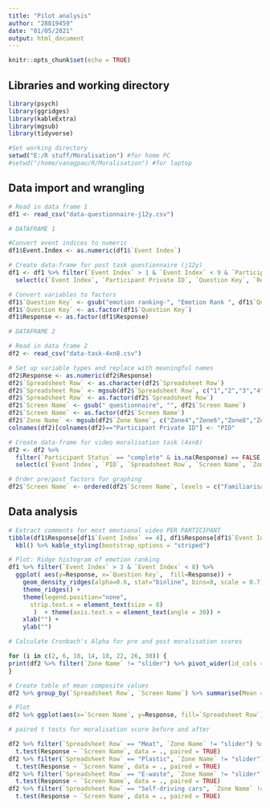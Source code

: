 ```yaml
---
title: "Pilot analysis"
author: "28819459"
date: "01/05/2021"
output: html_document
---
```


```r
knitr::opts_chunk$set(echo = TRUE)
```

## Libraries and working directory
```r

library(psych)
library(ggridges)
library(kableExtra)
library(mgsub)
library(tidyverse)

#Set working directory
setwd("E:/R stuff/Moralisation") #for home PC
#setwd("/home/vanagpau/R/Moralisation") #for laptop

```

## Data import and wrangling
```r

# Read in data frame 1
df1 <- read_csv("data-questionnaire-j12y.csv")

# DATAFRAME 1

#Convert event indices to numeric
df1$Event.Index <- as.numeric(df1$`Event Index`)

# Create data-frame for post task questionnaire (j12y)
df1 <- df1 %>% filter(`Event Index` > 1 & `Event Index` < 9 & `Participant Status` == "complete") %>%
  select(c(`Event Index`, `Participant Private ID`, `Question Key`, `Response`))

# Convert variables to factors
df1$`Question Key` <- gsub("emotion ranking-", "Emotion Rank ", df1$`Question Key`)
df1$`Question Key` <- as.factor(df1$`Question Key`)
df1$Response <- as.factor(df1$Response)

# DATAFRAME 2

# Read in data frame 2
df2 <- read_csv("data-task-4xn8.csv")

# Set up variable types and replace with meaningful names
df2$Response <- as.numeric(df2$Response)
df2$`Spreadsheet Row` <- as.character(df2$`Spreadsheet Row`)
df2$`Spreadsheet Row` <- mgsub(df2$`Spreadsheet Row`, c("1","2","3","4"), c("Meat", "Self-driving cars", "Plastic", "E-waste"))
df2$`Spreadsheet Row` <- as.factor(df2$`Spreadsheet Row`)
df2$`Screen Name` <- gsub(" questionnaire", "", df2$`Screen Name`)
df2$`Screen Name` <- as.factor(df2$`Screen Name`)
df2$`Zone Name` <- mgsub(df2$`Zone Name`, c("Zone4","Zone6","Zone8","Zone10"), c("core_belief", "right_wrong", "moral_issue", "just_know"))
colnames(df2)[colnames(df2)=="Participant Private ID"] <- "PID"

# Create data-frame for video moralisation task (4xn8)
df2 <- df2 %>% 
  filter(`Participant Status` == "complete" & is.na(Response) == FALSE ) %>%
  select(c(`Event Index`, `PID`, `Spreadsheet Row`, `Screen Name`, `Zone Name`, Response))

# Order pre/post factors for graphing
df2$`Screen Name` <- ordered(df2$`Screen Name`, levels = c("Familiarisation", "Pre-stim", "Post-stim"))

```

## Data analysis
```r
# Extract comments for most emotional video PER PARTICIPANT
tibble(df1$Response[df1$`Event Index` == 4], df1$Response[df1$`Event Index` == 8]) %>%
  kbl() %>% kable_styling(bootstrap_options = "striped")

# Plot: Ridge histogram of emotion ranking
df1 %>% filter(`Event Index` > 3 & `Event Index` < 8) %>% 
  ggplot( aes(y=Response, x=`Question Key`,  fill=Response)) +
    geom_density_ridges(alpha=0.6, stat="binline", bins=8, scale = 0.7) +
    theme_ridges() +
    theme(legend.position="none",
      strip.text.x = element_text(size = 8)
       )  + theme(axis.text.x = element_text(angle = 30)) +
    xlab("") +
    ylab("")

# Calculate Cronbach's Alpha for pre and post moralisation scores

for (i in c(2, 6, 10, 14, 18, 22, 26, 30)) {
print(df2 %>% filter(`Zone Name` != "slider") %>% pivot_wider(id_cols = PID, names_from = c(`Spreadsheet Row`, `Screen Name`, `Zone Name`), values_from = Response) %>% select(.,i:(i+3)) %>% psych::alpha())
}

# Create table of mean composite values
df2 %>% group_by(`Spreadsheet Row`, `Screen Name`) %>% summarise(Mean = mean(Response), SE = signif(sd(Response) / sqrt(length(Response)),2)) %>% kbl() %>% kable_styling()

# Plot
df2 %>% ggplot(aes(x=`Screen Name`, y=Response, fill=`Spreadsheet Row`)) + facet_wrap(df2$`Spreadsheet Row`) + geom_boxplot() + ggtitle("Familiarisation and Moralisation scores by issue Pre and Post stimulus") + ylab("Moral Score") + xlab("")

# paired t tests for moralisation score before and after

df2 %>% filter(`Spreadsheet Row` == "Meat", `Zone Name` != "slider") %>%
  t.test(Response ~ `Screen Name`, data = ., paired = TRUE)
df2 %>% filter(`Spreadsheet Row` == "Plastic", `Zone Name` != "slider") %>%
  t.test(Response ~ `Screen Name`, data = ., paired = TRUE)
df2 %>% filter(`Spreadsheet Row` == "E-waste", `Zone Name` != "slider") %>%
  t.test(Response ~ `Screen Name`, data = ., paired = TRUE)
df2 %>% filter(`Spreadsheet Row` == "Self-driving cars", `Zone Name` != "slider") %>%
  t.test(Response ~ `Screen Name`, data = ., paired = TRUE)



```













